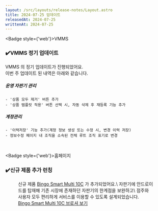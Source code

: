 ```yaml
---
layout: /src/layouts/release-notes/Layout.astro
title: 2024-07-25 업데이트
releasedAt: 2024-07-25
writtenAt: 2024-07-25
---
```



<Badge style={'web'}>VMMS</Badge>
### ✔️VMMS 정기 업데이트
VMMS 의 정기 업데이트가 진행되었어요.\
이번 주 업데이트 된 내역은 아래와 같습니다.
<br/>
##### 운영 자판기 관리
    - '상품 모두 제거' 버튼 추가
    - '상품 템플릿 적용' 버튼 선택 시, 자동 삭제 후 재등록 기능 추가

##### 계정관리
    - '이력저장' 기능 추가(계정 정보 생성 또는 수정 시, 변경 이력 저장)
    - 정보수정 페이지 내 조직을 소속된 전체 루트 조직 표기로 변경
<br/>

<Badge style={'web'}>홈페이지</Badge>
### ✔️신규 제품 추가 런칭
<Figure src={image} caption={"Bingo Smart Multi 10C"}/>
신규 제품 <a href={"https://ubcn.co.kr/productDetail/2211100003"}>Bingo Smart Multi 10C</a> 가 추가되었어요.\
자판기에 안드로이드를 탑재해 기존 시장에 존재하던 자판기의 한계점을 보완하고\
점주와 사용자 모두 편리하게 서비스를 이용할 수 있도록 설계되었습니다.
<br/>
<a href={"https://image.ubcn.co.kr/download/Bingo_Smart_Multi_10C.pdf"} target={"_blank"} download={"Bingo_Smart_Multi_10C.pdf"}>Bingo Smart Multi 10C 브로셔 보기</a>
<br/>

